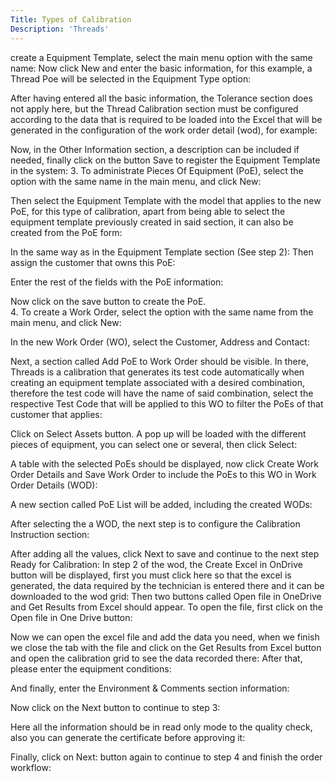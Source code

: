 ```yaml
---
Title: Types of Calibration
Description: 'Threads'
---
```



create a Equipment Template, select the main menu option with the same name: 
 Now click New and enter the basic information, for this example, a Thread Poe will 
be selected in the Equipment Type option: 
 
 After having entered all the basic information, the Tolerance section does not apply 
here, but the Thread Calibration section must be configured according to the data 
that is required to be loaded into the Excel that will be generated in the configuration 
of the work order detail (wod), for example: 
 
 Now, in the Other Information section, a description can be included if needed, 
finally click on the button Save to register the Equipment Template in the system: 
3. To administrate Pieces Of Equipment (PoE), select the option with the same name in 
the main menu, and click New: 
 
 Then select the Equipment Template with the model that applies to the new PoE, 
for  this  type  of  calibration,  apart  from  being  able  to  select  the  equipment 
template previously created in said section, it can also be created from the PoE 
form:  
 
 In the same way as in the Equipment Template section (See step 2): 
 Then assign the customer that owns this PoE:  
 
 Enter the rest of the fields with the PoE information:  
 
 Now click on the save button to create the PoE.  
4. To create a Work Order, select the option with the same name from the main menu, 
and click New: 
 
 In the new Work Order (WO), select the Customer, Address and Contact: 
  
 Next, a section called Add PoE to Work Order should be visible. In there, Threads 
is  a  calibration  that  generates  its  test  code  automatically  when  creating  an 
equipment template associated with a desired combination, therefore the test code 
will have the name of said combination, select the respective Test Code that will be 
applied to this WO to filter the PoEs of that customer that applies: 
 
 Click on Select Assets button. A pop up will be loaded with the different pieces of 
equipment, you can select one or several, then click Select: 
 
 A table with the selected PoEs should be displayed, now click Create Work Order 
Details and Save Work Order to include the PoEs to this WO in Work Order Details 
(WOD): 
 
 A new section called PoE List will be added, including the created WODs: 
 
 After selecting the a WOD, the next step is to configure the Calibration Instruction 
section: 
 
 After adding all the values, click Next to save and continue to the next step Ready 
for Calibration: 
 In step 2 of the wod, the Create Excel in OnDrive button will be displayed, first you 
must click here so that the excel is generated, the data required by the technician is 
entered there and it can be downloaded to the wod grid: 
 Then two buttons called Open file in OneDrive and Get Results from Excel should 
appear. To open the file, first click on the Open file in One Drive button: 
 
 Now we can open the excel file and add the data you need, when we finish we close 
the tab with the file and click on the Get Results from Excel button and open the 
calibration grid to see the data recorded there: 
 After that, please enter the equipment conditions: 
  
 And finally, enter the Environment & Comments section information: 
 
 Now click on the Next button to continue to step 3: 
  
 Here all the information should be in read only mode to the quality check, also you 
can generate the certificate before approving it: 
 
 Finally, click on Next: button again to continue to step 4 and finish the order 
workflow: 
  